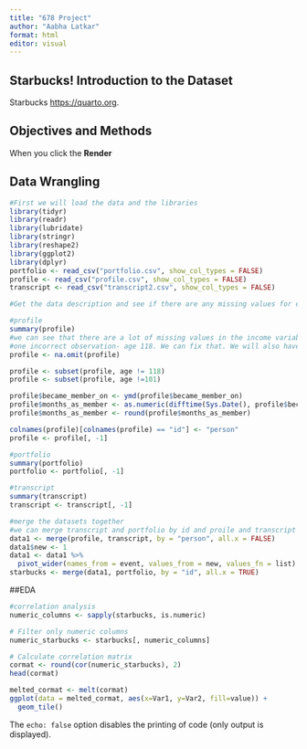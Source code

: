 ```yaml
---
title: "678 Project"
author: "Aabha Latkar"
format: html
editor: visual
---
```


## Starbucks! Introduction to the Dataset

Starbucks <https://quarto.org>.

## Objectives and Methods

When you click the **Render** 

## Data Wrangling

```r
#First we will load the data and the libraries
library(tidyr)
library(readr)
library(lubridate)
library(stringr)
library(reshape2)
library(ggplot2)
library(dplyr)
portfolio <- read_csv("portfolio.csv", show_col_types = FALSE)
profile <- read_csv("profile.csv", show_col_types = FALSE)
transcript <- read_csv("transcript2.csv", show_col_types = FALSE)
```

```r
#Get the data description and see if there are any missing values for each of the 3 dataset

#profile
summary(profile)
#we can see that there are a lot of missing values in the income variable and there is 
#one incorrect observation- age 118. We can fix that. We will also have to seperate the "became member on" column into year, month and day to get the duration of the customer's membership. 
profile <- na.omit(profile)

profile <- subset(profile, age != 118)
profile <- subset(profile, age !=101)

profile$became_member_on <- ymd(profile$became_member_on)
profile$months_as_member <- as.numeric(difftime(Sys.Date(), profile$became_member_on, units = "weeks"))
profile$months_as_member <- round(profile$months_as_member)

colnames(profile)[colnames(profile) == "id"] <- "person"
profile <- profile[, -1]

#portfolio
summary(portfolio)
portfolio <- portfolio[, -1]

#transcript
summary(transcript)
transcript <- transcript[, -1]

#merge the datasets together
#we can merge transcript and portfolio by id and proile and transcript by person
data1 <- merge(profile, transcript, by = "person", all.x = FALSE)
data1$new <- 1
data1 <- data1 %>%
  pivot_wider(names_from = event, values_from = new, values_fn = list)
starbucks <- merge(data1, portfolio, by = "id", all.x = TRUE)


```

##EDA
```r
#correlation analysis
numeric_columns <- sapply(starbucks, is.numeric)

# Filter only numeric columns
numeric_starbucks <- starbucks[, numeric_columns]

# Calculate correlation matrix
cormat <- round(cor(numeric_starbucks), 2)
head(cormat)

melted_cormat <- melt(cormat)
ggplot(data = melted_cormat, aes(x=Var1, y=Var2, fill=value)) + 
  geom_tile()
```

The `echo: false` option disables the printing of code (only output is displayed).
